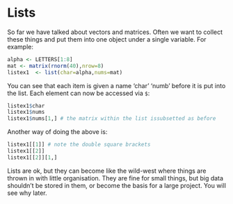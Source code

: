 # Lists

So far we have talked about vectors and matrices. Often we want to collect these things and put them into one object under a single variable. For example:
```r
alpha <- LETTERS[1:8]
mat <- matrix(rnorm(40),nrow=8)
listex1  <- list(char=alpha,nums=mat)
```

You can see that each item is given a name 'char' 'numb'  before it is put into the list. Each element can now be accessed via `$`:
```r
listex1$char
listex1$nums
listex1$nums[1,] # the matrix within the list issubsetted as before
```
Another way of doing the above is:
```r
listex1[[1]] # note the double square brackets
listex1[[2]]
listex1[[2]][1,]
```

Lists are ok, but they can become like the wild-west where things are thrown in with little organisation. They are fine for small things, but big data shouldn't be stored in them, or become the basis for a large project. You will see why later.